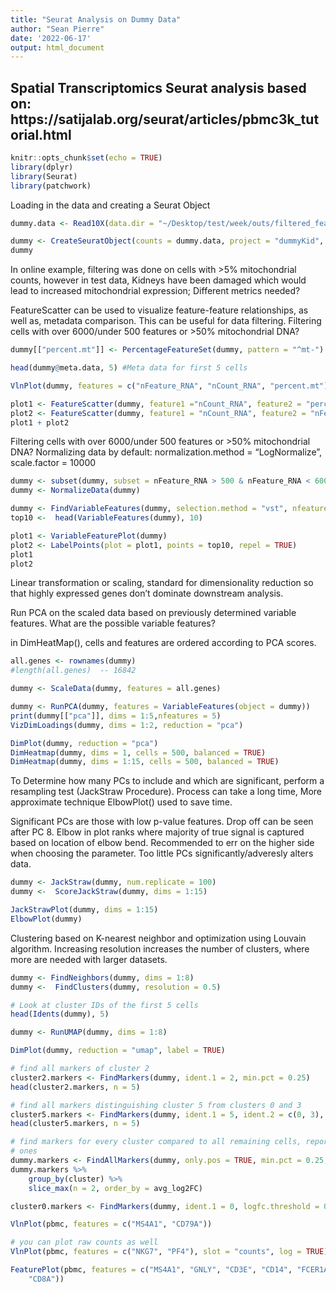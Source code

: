 ```yaml
---
title: "Seurat Analysis on Dummy Data"
author: "Sean Pierre"
date: '2022-06-17'
output: html_document
---
```


Spatial Transcriptomics Seurat analysis based on: https://satijalab.org/seurat/articles/pbmc3k_tutorial.html
-------------

```r
knitr::opts_chunk$set(echo = TRUE)
library(dplyr)
library(Seurat)
library(patchwork)
```

Loading in the data and creating a Seurat Object

``` r
dummy.data <- Read10X(data.dir = "~/Desktop/test/week/outs/filtered_feature_bc_matrix")

dummy <- CreateSeuratObject(counts = dummy.data, project = "dummyKid", min.cells = 3, min.features = 200)
dummy
```

In online example, filtering was done on cells with >5% mitochondrial counts, however in test data, Kidneys have been damaged which would lead to increased mitochondrial expression; Different metrics needed?

FeatureScatter can be used to visualize feature-feature relationships, as well as, metadata comparison. This can be useful for data filtering. Filtering cells with over 6000/under 500 features or >50% mitochondrial DNA?

```r
dummy[["percent.mt"]] <- PercentageFeatureSet(dummy, pattern = "^mt-") #Calculates the percentage of couns originating from a set of features

head(dummy@meta.data, 5) #Meta data for first 5 cells

VlnPlot(dummy, features = c("nFeature_RNA", "nCount_RNA", "percent.mt"), ncol = 3)

plot1 <- FeatureScatter(dummy, feature1 ="nCount_RNA", feature2 = "percent.mt")
plot2 <- FeatureScatter(dummy, feature1 = "nCount_RNA", feature2 = "nFeature_RNA")
plot1 + plot2
```

Filtering cells with over 6000/under 500 features or >50% mitochondrial DNA?
Normalizing data by default: normalization.method = "LogNormalize", scale.factor = 10000

``` r
dummy <- subset(dummy, subset = nFeature_RNA > 500 & nFeature_RNA < 6000 & percent.mt < 5)
dummy <- NormalizeData(dummy)

dummy <- FindVariableFeatures(dummy, selection.method = "vst", nfeatures = 2000)
top10 <-  head(VariableFeatures(dummy), 10)

plot1 <- VariableFeaturePlot(dummy)
plot2 <- LabelPoints(plot = plot1, points = top10, repel = TRUE)
plot1
plot2
```

Linear transformation or scaling, standard for dimensionality reduction so that highly expressed genes don't dominate downstream analysis.

Run PCA on the scaled data based on previously determined variable features. What are the possible variable features?

in DimHeatMap(), cells and features are ordered according to PCA scores. 

```r
all.genes <- rownames(dummy)
#length(all.genes)  -- 16842

dummy <- ScaleData(dummy, features = all.genes)

dummy <- RunPCA(dummy, features = VariableFeatures(object = dummy))
print(dummy[["pca"]], dims = 1:5,nfeatures = 5)
VizDimLoadings(dummy, dims = 1:2, reduction = "pca")

DimPlot(dummy, reduction = "pca")
DimHeatmap(dummy, dims = 1, cells = 500, balanced = TRUE)
DimHeatmap(dummy, dims = 1:15, cells = 500, balanced = TRUE)

```

To Determine how many PCs to include and which are significant, perform a resampling test (JackStraw Procedure). Process can take a long time, More approximate technique ElbowPlot() used to save time.

Significant PCs are those with low p-value features. Drop off can be seen after PC 8. Elbow in plot ranks where majority of true signal is captured based on location of elbow bend. Recommended to err on the higher side when choosing the parameter. Too little PCs significantly/adveresly alters data.

```r
dummy <- JackStraw(dummy, num.replicate = 100)
dummy <-  ScoreJackStraw(dummy, dims = 1:15)

JackStrawPlot(dummy, dims = 1:15)
ElbowPlot(dummy)
```
Clustering based on K-nearest neighbor and optimization using Louvain algorithm. Increasing resolution increases the number of clusters, where more are needed with larger datasets.

``` r
dummy <- FindNeighbors(dummy, dims = 1:8)
dummy <-  FindClusters(dummy, resolution = 0.5)

# Look at cluster IDs of the first 5 cells
head(Idents(dummy), 5)
```

``` r
dummy <- RunUMAP(dummy, dims = 1:8)

DimPlot(dummy, reduction = "umap", label = TRUE)
```

``` r

# find all markers of cluster 2
cluster2.markers <- FindMarkers(dummy, ident.1 = 2, min.pct = 0.25)
head(cluster2.markers, n = 5)

# find all markers distinguishing cluster 5 from clusters 0 and 3
cluster5.markers <- FindMarkers(dummy, ident.1 = 5, ident.2 = c(0, 3), min.pct = 0.25)
head(cluster5.markers, n = 5)

# find markers for every cluster compared to all remaining cells, report only the positive
# ones
dummy.markers <- FindAllMarkers(dummy, only.pos = TRUE, min.pct = 0.25, logfc.threshold = 0.25)
dummy.markers %>%
    group_by(cluster) %>%
    slice_max(n = 2, order_by = avg_log2FC)

cluster0.markers <- FindMarkers(dummy, ident.1 = 0, logfc.threshold = 0.25, test.use = "roc", only.pos = TRUE)

```

``` r
VlnPlot(pbmc, features = c("MS4A1", "CD79A"))

# you can plot raw counts as well
VlnPlot(pbmc, features = c("NKG7", "PF4"), slot = "counts", log = TRUE)

FeaturePlot(pbmc, features = c("MS4A1", "GNLY", "CD3E", "CD14", "FCER1A", "FCGR3A", "LYZ", "PPBP",
    "CD8A"))
```
